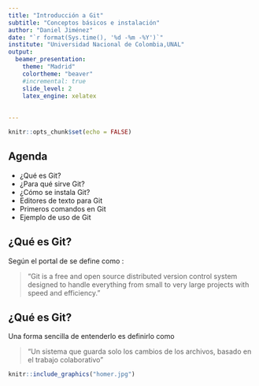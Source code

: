 ```yaml
---
title: "Introducción a Git"
subtitle: "Conceptos básicos e instalación"
author: "Daniel Jiménez"
date: "`r format(Sys.time(), '%d -%m -%Y')`"
institute: "Universidad Nacional de Colombia,UNAL"
output: 
  beamer_presentation:
    theme: "Madrid"
    colortheme: "beaver"
    #incremental: true
    slide_level: 2
    latex_engine: xelatex
 
  
---
```


```r
knitr::opts_chunk$set(echo = FALSE)
```

## Agenda

* ¿Qué es Git?
* ¿Para qué sirve Git?
* ¿Cómo se instala Git?
* Editores de texto para Git
* Primeros comandos en Git
* Ejemplo de uso de Git

## ¿Qué es Git?

Según el portal de \textcolor{blue}{\href{https://git-scm.com/}{git}} se define como :

\vspace{1cm}

>"Git is a free and open source distributed version control system designed to handle everything from small to very large projects with speed and efficiency."


## ¿Qué es Git?

Una forma sencilla de entenderlo es definirlo como 

\vspace{1cm}

>"Un sistema que guarda solo los cambios de los archivos, basado en el trabajo colaborativo"


```r
knitr::include_graphics("homer.jpg")
```


